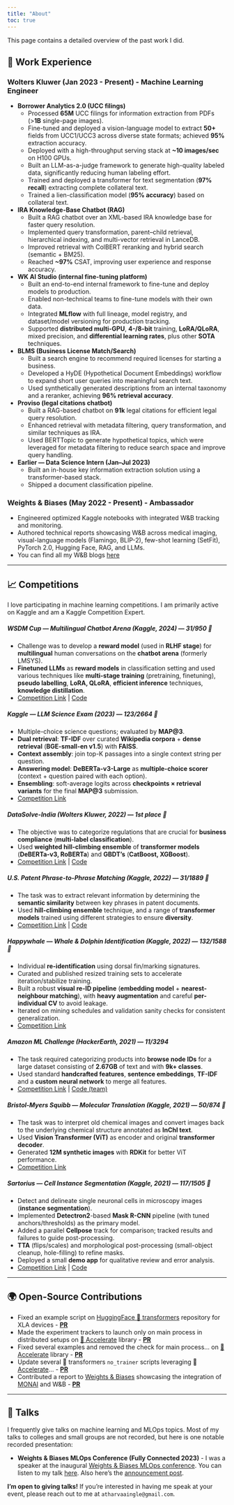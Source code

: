```yaml
---
title: "About"
toc: true
---
```


This page contains a detailed overview of the past work I did.

## 💼 Work Experience

### Wolters Kluwer (Jan 2023 - Present) - Machine Learning Engineer

-   **Borrower Analytics 2.0 (UCC filings)**
    -   Processed **65M** UCC filings for information extraction from PDFs (\>**1B** single-page images).
    -   Fine-tuned and deployed a vision-language model to extract **50+** fields from UCC1/UCC3 across diverse state formats; achieved **95%** extraction accuracy.
    -   Deployed with a high-throughput serving stack at **\~10 images/sec** on H100 GPUs.
    -   Built an LLM-as-a-judge framework to generate high-quality labeled data, significantly reducing human labeling effort.
    -   Trained and deployed a transformer for text segmentation (**97% recall**) extracting complete collateral text.
    -   Trained a lien-classification model (**95% accuracy**) based on collateral text.
-   **IRA Knowledge-Base Chatbot (RAG)**
    -   Built a RAG chatbot over an XML-based IRA knowledge base for faster query resolution.
    -   Implemented query transformation, parent–child retrieval, hierarchical indexing, and multi-vector retrieval in LanceDB.
    -   Improved retrieval with ColBERT reranking and hybrid search (semantic + BM25).
    -   Reached **\~97%** CSAT, improving user experience and response accuracy.
-   **WK AI Studio (internal fine-tuning platform)**
    -   Built an end-to-end internal framework to fine-tune and deploy models to production.
    -   Enabled non-technical teams to fine-tune models with their own data.
    -   Integrated **MLflow** with full lineage, model registry, and dataset/model versioning for production tracking.
    -   Supported **distributed multi-GPU**, **4-/8-bit** training, **LoRA/QLoRA**, mixed precision, and **differential learning rates**, plus other **SOTA** techniques.
-   **BLMS (Business License Match/Search)**
    -   Built a search engine to recommend required licenses for starting a business.
    -   Developed a HyDE (Hypothetical Document Embeddings) workflow to expand short user queries into meaningful search text.
    -   Used synthetically generated descriptions from an internal taxonomy and a reranker, achieving **96% retrieval accuracy**.
-   **Proviso (legal citations chatbot)**
    -   Built a RAG-based chatbot on **91k** legal citations for efficient legal query resolution.
    -   Enhanced retrieval with metadata filtering, query transformation, and similar techniques as IRA.
    -   Used BERTTopic to generate hypothetical topics, which were leveraged for metadata filtering to reduce search space and improve query handling.
-   **Earlier — Data Science Intern (Jan–Jul 2023)**
    -   Built an in-house key information extraction solution using a transformer-based stack.
    -   Shipped a document classification pipeline.

### Weights & Biases (May 2022 - Present) - Ambassador

-   Engineered optimized Kaggle notebooks with integrated W&B tracking and monitoring.
-   Authored technical reports showcasing W&B across medical imaging, visual-language models (Flamingo, BLIP-2), few-shot learning (SetFit), PyTorch 2.0, Hugging Face, RAG, and LLMs.
-   You can find all my W&B blogs [here](https://atharvaingle.dev/blogs.html#category=W&B)

------------------------------------------------------------------------

## 📈 Competitions

I love participating in machine learning competitions. I am primarily active on Kaggle and am a Kaggle Competition Expert.

##### **WSDM Cup — Multilingual Chatbot Arena (Kaggle, 2024)** — **31/950 🥈**
- Challenge was to develop a **reward model** (used in **RLHF stage**) for **multilingual** human conversations on the **chatbot arena** (formerly LMSYS).
- **Finetuned LLMs** as **reward models** in classification setting and used various techniques like **multi-stage training** (pretraining, finetuning), **pseudo labelling**, **LoRA, QLoRA**, **efficient inference** techniques, **knowledge distillation**.
- [Competition Link](https://www.kaggle.com/competitions/wsdm-cup-multilingual-chatbot-arena) | [Code](https://github.com/Gladiator07/WSDM-Cup-2025-Kaggle)


##### **Kaggle — LLM Science Exam (2023)** — **123/2664 🥈**
- Multiple-choice science questions; evaluated by **MAP@3**.
- **Dual retrieval**: **TF-IDF** over curated **Wikipedia corpora** + **dense retrieval** (**BGE-small-en v1.5**) with **FAISS**.
- **Context assembly**: join top-K passages into a single context string per question.
- **Answering model**: **DeBERTa-v3-Large** as **multiple-choice scorer** (context + question paired with each option).
- **Ensembling**: soft-average logits across **checkpoints × retrieval variants** for the final **MAP@3** submission.
- [Competition Link](https://www.kaggle.com/competitions/kaggle-llm-science-exam)


##### **DataSolve-India (Wolters Kluwer, 2022)** — **1st place 🥇**
- The objective was to categorize regulations that are crucial for **business compliance** (**multi-label classification**).
- Used **weighted hill-climbing ensemble** of **transformer models** (**DeBERTa-v3, RoBERTa**) and **GBDT's** (**CatBoost, XGBoost**).
- [Competition Link](https://www.kaggle.com/competitions/datasolve-india) | [Code](https://github.com/Gladiator07/DataSolve-WK-2022)


##### **U.S. Patent Phrase-to-Phrase Matching (Kaggle, 2022)** — **31/1889 🥈**
- The task was to extract relevant information by determining the **semantic similarity** between key phrases in patent documents.
- Used **hill-climbing ensemble** technique, and a range of **transformer models** trained using different strategies to ensure **diversity**.
- [Competition Link](https://www.kaggle.com/competitions/us-patent-phrase-to-phrase-matching) | [Code](https://github.com/Gladiator07/U.S.-Patent-Phrase-to-Phrase-Matching-Kaggle)


##### **Happywhale — Whale & Dolphin Identification (Kaggle, 2022)** — **132/1588 🥉**
- Individual **re-identification** using dorsal fin/marking signatures.
- Curated and published resized training sets to accelerate iteration/stabilize training.
- Built a robust **visual re-ID pipeline** (**embedding model** + **nearest-neighbour matching**), with **heavy augmentation** and careful **per-individual CV** to avoid leakage.
- Iterated on mining schedules and validation sanity checks for consistent generalization.
- [Competition Link](https://www.kaggle.com/competitions/happy-whale-and-dolphin)


##### **Amazon ML Challenge (HackerEarth, 2021)** — **11/3294**
- The task required categorizing products into **browse node IDs** for a large dataset consisting of **2.67GB** of text and with **9k+ classes**.
- Used standard **handcrafted features**, **sentence embeddings**, **TF-IDF** and a **custom neural network** to merge all features.
- [Competition Link](https://www.hackerearth.com/challenges/competitive/amazon-ml-challenge/) | [Code (team)](https://github.com/atif-hassan/Competition-code/tree/master/Hackerearth/Amazon%20ML%20Challenge)


##### **Bristol-Myers Squibb — Molecular Translation (Kaggle, 2021)** — **50/874 🥈**
- The task was to interpret old chemical images and convert images back to the underlying chemical structure annotated as **InChI text**.
- Used **Vision Transformer (ViT)** as encoder and original **transformer decoder**.
- Generated **12M synthetic images** with **RDKit** for better ViT performance.
- [Competition Link](https://www.kaggle.com/competitions/bms-molecular-translation)


##### **Sartorius — Cell Instance Segmentation (Kaggle, 2021)** — **117/1505 🥉**
- Detect and delineate single neuronal cells in microscopy images (**instance segmentation**).
- Implemented **Detectron2**-based **Mask R-CNN** pipeline (with tuned anchors/thresholds) as the primary model.
- Added a parallel **Cellpose** track for comparison; tracked results and failures to guide post-processing.
- **TTA** (flips/scales) and morphological post-processing (small-object cleanup, hole-filling) to refine masks.
- Deployed a small **demo app** for qualitative review and error analysis.
- [Competition Link](https://www.kaggle.com/competitions/sartorius-cell-instance-segmentation) | [Code](https://github.com/Gladiator07/Sartorius-Neuronal-Cell-Segmentation-Kaggle)

---

## 🌍 Open-Source Contributions

* Fixed an example script on [HuggingFace 🤗 transformers](https://github.com/huggingface/transformers) repository for XLA devices - **[PR](https://github.com/huggingface/transformers/pull/18676)**
* Made the experiment trackers to launch only on main process in distributed setups on [🤗 Accelerate](https://github.com/huggingface/accelerate) library - **[PR](https://github.com/huggingface/accelerate/pull/642)**
* Fixed several examples and removed the check for main process... on [🤗 Accelerate](https://github.com/huggingface/accelerate) library - **[PR](https://github.com/huggingface/accelerate/pull/643)**
* Update several 🤗 transformers `no_trainer` scripts leveraging 🤗 [Accelerate](https://github.com/huggingface/accelerate)... - **[PR](https://github.com/huggingface/transformers/pull/18706)**
* Contributed a report to [Weights & Biases](https://wandb.ai/site) showcasing the integration of [MONAI](https://github.com/Project-MONAI/MONAI) and W&B - **[PR](https://github.com/wandb/examples/pull/304)**

---

## 🎤 Talks

I frequently give talks on machine learning and MLOps topics. Most of my talks to colleges and small groups are not recorded, but here is one notable recorded presentation:

- **Weights & Biases MLOps Conference (Fully Connected 2023)** - I was a speaker at the inaugural [Weights & Biases MLOps conference](https://www.fullyconnected.com/home). You can listen to my talk [here](https://youtu.be/o4gekl0DxbM?t=1033). Also here's the [announcement post](https://www.linkedin.com/posts/atharva-ingle-564430187_ai-ml-mlops-activity-7041066317012975617-NiYf?utm_source=share&utm_medium=member_desktop).

**I'm open to giving talks!** If you're interested in having me speak at your event, please reach out to me at `atharvaaingle@gmail.com`.
